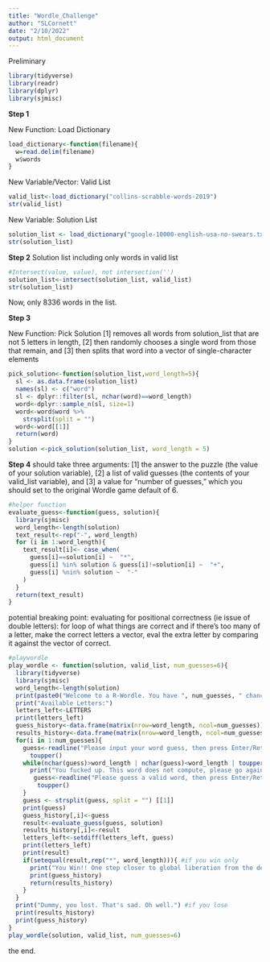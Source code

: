 ```yaml
---
title: "Wordle_Challenge"
author: "SLCornett"
date: "2/10/2022"
output: html_document
---
```

Preliminary
```r
library(tidyverse)
library(readr)
library(dplyr)
library(sjmisc)
```
**Step 1**

New Function: Load Dictionary
```r
load_dictionary<-function(filename){
  w=read.delim(filename)
  w$words
} 
```
New Variable/Vector: Valid List
```r
valid_list<-load_dictionary("collins-scrabble-words-2019")
str(valid_list)
```
New Variable: Solution List
```r
solution_list <- load_dictionary("google-10000-english-usa-no-swears.txt")
str(solution_list)
```
**Step 2**
Solution list including only words in valid list
```r
#Intersect(value, value), not intersection('')
solution_list<-intersect(solution_list, valid_list)
str(solution_list) 
```
Now, only 8336 words in the list. 

**Step 3**

New Function: Pick Solution
[1] removes all words from solution_list that are not 5 letters in length, 
[2] then randomly chooses a single word from those that remain, and 
[3] then splits that word into a vector of single-character elements
```r
pick_solution<-function(solution_list,word_length=5){
  sl <- as.data.frame(solution_list)
  names(sl) <- c("word")
  sl <- dplyr::filter(sl, nchar(word)==word_length)
  word<-dplyr::sample_n(sl, size=1)
  word<-word$word %>% 
    strsplit(split = "")
  word<-word[[1]]
  return(word)
}
solution <-pick_solution(solution_list, word_length = 5)
```

**Step 4**
should take three arguments: [1] the answer to the puzzle (the value of your solution variable), [2] a list of valid guesses (the contents of your valid_list variable), and [3] a value for “number of guesses,” which you should set to the original Wordle game default of 6.
```r
#helper function
evaluate_guess<-function(guess, solution){
  library(sjmisc)
  word_length<-length(solution)
  text_result<-rep("-", word_length)
  for (i in 1:word_length){
    text_result[i]<- case_when(
      guess[i]==solution[i] ~  "*",
      guess[i] %in% solution & guess[i]!=solution[i] ~  "+",
      guess[i] %nin% solution ~  "-"
    )
  }
  return(text_result)
}
```
potential breaking point: evaluating for positional correctness (ie issue of double letters): for loop of what things are correct and if there's too many of a letter, make the correct letters a vector, eval the extra letter by comparing it against the vector of correct.
```r
#playwordle
play_wordle <- function(solution, valid_list, num_guesses=6){
  library(tidyverse)
  library(sjmisc)
  word_length<-length(solution)
  print(paste0("Welcome to a R-Wordle. You have ", num_guesses, " chances to guess a word with", word_length, "letters. Try not to get killed along the way. Best of luck!"))
  print("Available Letters:")
  letters_left<-LETTERS
  print(letters_left)
  guess_history<-data.frame(matrix(nrow=word_length, ncol=num_guesses)) #so can output guesses at the end
  results_history<-data.frame(matrix(nrow=word_length, ncol=num_guesses)) #so can output results at the end
  for(i in 1:num_guesses){
    guess<-readline("Please input your word guess, then press Enter/Return to submit your guess:") %>%
      toupper()
    while(nchar(guess)>word_length | nchar(guess)<word_length | toupper(guess) %nin% valid_list){ #input invalid word or too long word
      print("You fucked up. This word does not compute, please go again.")
       guess<-readline("Please guess a valid word, then press Enter/Return to submit your guess:") %>%
        toupper()
    }
    guess <- strsplit(guess, split = "") [[1]]
    print(guess)
    guess_history[,i]<-guess
    result<-evaluate_guess(guess, solution)
    results_history[,i]<-result
    letters_left<-setdiff(letters_left, guess)
    print(letters_left)
    print(result)
    if(setequal(result,rep("*", word_length))){ #if you win only
      print("You Win!! One step closer to global liberation from the desperate clasps of capitalism.")
      print(guess_history)
      return(results_history)
    }
  }
  print("Dummy, you lost. That's sad. Oh well.") #if you lose
  print(results_history) 
  print(guess_history)
} 
play_wordle(solution, valid_list, num_guesses=6)
```
the end.